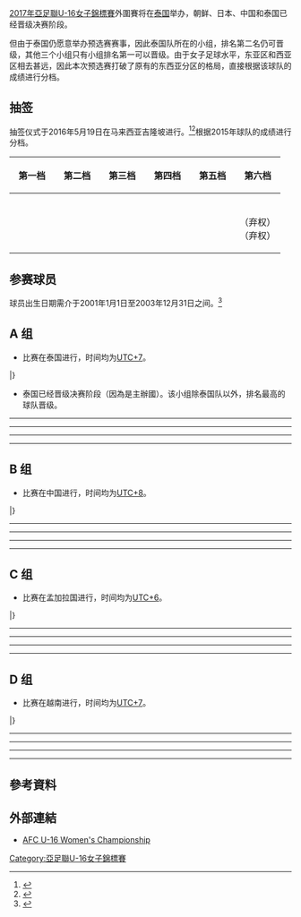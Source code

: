 {{Infobox international football competition
| tourney_name = 亞足聯U-16女子錦標賽外圍賽
| year = 2017
| country = 
| country2 = 
| country3 = 
| country4 = 
| dates = 2016年8月25日至9月5日
| num_teams = 22
| confederations = 1
| matches = 50
| goals = 332
| attendance = 
| top_scorer = 
| prevseason = [[2015年亞足聯U-16女子錦標賽外圍賽|2015]]
| nextseason = [[2019年亞足聯U-16女子錦標賽外圍賽|2019]]
| updated = 2016年8月27日
}}

[[2017年亞足聯U-16女子錦標賽|2017年亞足聯U-16女子錦標賽]]外圍賽将在[[泰国|泰国]]举办，朝鲜、日本、中国和泰国已经晋级决赛阶段。

但由于泰国仍愿意举办预选赛赛事，因此泰国队所在的小组，排名第二名仍可晋级，其他三个小组只有小组排名第一可以晋级。由于女子足球水平，东亚区和西亚区相去甚远，因此本次预选赛打破了原有的东西亚分区的格局，直接根据该球队的成绩进行分档。

==抽签==
抽签仪式于2016年5月19日在马来西亚吉隆坡进行。<ref>{{cite web|url=http://www.the-afc.com/u-19-womens-championship-2017-u-16-womens-championship-2017/stage-set-for-2017-afc-u-19-u-16-womens|title=Stage set for 2017 AFC U-19 & U-16 Women's Championship draws|publisher=Asian Football Confederation|date=19 May 2016|accessdate=2016-08-27|archive-date=2016-09-08|archive-url=https://web.archive.org/web/20160908034708/http://www.the-afc.com/u-19-womens-championship-2017-u-16-womens-championship-2017/stage-set-for-2017-afc-u-19-u-16-womens|dead-url=no}}</ref><ref>{{cite news|title=AFC U-16 Championship draw concluded in Kuala Lumpur|url=http://www.the-afc.com/u-16-womens-championship-2017/afc-u-16-championship-draw-concluded-in-kuala-lumpur|accessdate=19 May 2016|publisher=Asian Football Confederation|date=19 May 2016|deadurl=yes|archiveurl=https://web.archive.org/web/20160520123901/http://www.the-afc.com/u-16-womens-championship-2017/afc-u-16-championship-draw-concluded-in-kuala-lumpur|archivedate=2016年5月20日}}</ref>根据2015年球队的成绩进行分档。

{| class="wikitable" style="width:100%;"
|-
!width=16%|第一档
!width=16%|第二档
!width=16%|第三档
!width=16%|第四档
!width=16%|第五档
!width=16%|第六档
|-
|{{fbwu|17|IRN}}<br>{{fbwu|17|KOR}}<br>{{fbwu|17|THA}}<br>{{fbwu|17|UZB}}
|{{fbwu|17|AUS}}<br>{{fbwu|17|TPE}}<br>{{fbwu|17|IND}}<br>{{fbwu|17|MYA}}
|{{fbwu|17|BAN}}<br>{{fbwu|17|JOR}}<br>{{fbwu|17|PHI}}<br>{{fbwu|17|VIE}}
|{{fbwu|17|GUM}}<br>{{fbwu|17|HKG}}<br>{{fbwu|17|MAS}}<br>{{fbwu|17|UAE}}
|{{fbwu|17|KGZ}}<br>{{fbwu|17|LAO}}<br>{{fbwu|17|NMI}}<br>{{fbwu|17|PLE}}
|{{fbwu|17|IRQ}}<br>{{fbwu|17|LIB}}（弃权）<br>{{fbwu|17|PAK}}（弃权）<br>{{fbwu|17|SIN}}
|}

==参赛球员==
球员出生日期需介于2001年1月1日至2003年12月31日之间。<ref name="regulations">{{cite web |url=http://www.the-afc.com/uploads/afc/files/U16W_2017_Competition_Regulations_24062016.pdf |title=Regulations AFC U-16 Women's Championship 2017 |publisher=AFC |deadurl=yes |archiveurl=https://web.archive.org/web/20170401060619/http://www.the-afc.com/uploads/afc/files/U16W_2017_Competition_Regulations_24062016.pdf |archivedate=2017-04-01 |accessdate=2016-08-27 }}</ref>

== A 组 ==
*比赛在泰国进行，时间均为[[UTC+07:00|UTC+7]]。

{{Fb cl2 header navbar}}
{{Fb cl2 team |t={{fbwu|17|THA}} |w=4 |d=0 |l=0 |gf=13|ga=3 |bc=#ccffcc}}
{{Fb cl2 team |t={{fbwu|17|LAO}} |w=3 |d=0 |l=1 |gf=23|ga=8 |bc=#ccffcc}}
{{Fb cl2 team |t={{fbwu|17|MYA}} |w=2 |d=0 |l=2 |gf=17|ga=9 |bc=}}
{{Fb cl2 team |t={{fbwu|17|JOR}} |w=1 |d=0 |l=3 |gf=7|ga=9 |bc=}}
{{Fb cl2 team |t={{fbwu|17|GUM}} |w=0 |d=0 |l=4 |gf=2|ga=33 |bc=}}
|}

*泰国已经晋级决赛阶段（因為是主辦國）。该小组除泰国队以外，排名最高的球队晋级。

{{Football box
|date       = {{Start date|2016|8|27|df=y}}
|time       = 16:00
|team1      = {{fbwu-rt|17|MYA}}
|score      = 2–5
|team2      = {{fbwu|17|LAO}}
|report     = 
|goals1     = 
|goals2     = 
|stadium    = [[春武里市政体育场|春武里市政体育场]]，[[春武里市|春武里市]]
|attendance = 
|referee    = 
}}
{{Football box
|date       = {{Start date|2016|8|27|df=y}}
|time       = 19:00
|team1      = {{fbwu-rt|17|JOR}}
|score      = 1–2
|team2      = {{fbwu|17|THA}}
|report     = 
|goals1     = 
|goals2     = 
|stadium    = [[春武里市政体育场|春武里市政体育场]]，[[春武里市|春武里市]]
|attendance = 
|referee    = 
}}
----
{{Football box
|date       = {{Start date|2016|8|29|df=y}}
|time       = 16:00
|team1      = {{fbwu-rt|17|MYA}}
|score      = 11–0
|team2      = {{fbwu|17|GUM}}
|report     = 
|goals1     = 
|goals2     = 
|stadium    = [[春武里市政体育场|春武里市政体育场]]，[[春武里市|春武里市]]
|attendance = 
|referee    = 
}}
{{Football box
|date       = {{Start date|2016|8|29|df=y}}
|time       = 19:00
|team1      = {{fbwu-rt|17|THA}}
|score      = 5–2
|team2      = {{fbwu|17|LAO}}
|report     = 
|goals1     = 
|goals2     = 
|stadium    = [[春武里市政体育场|春武里市政体育场]]，[[春武里市|春武里市]]
|attendance = 
|referee    = 
}}
----
{{Football box
|date       = {{Start date|2016|8|31|df=y}}
|time       = 16:00
|team1      = {{fbwu-rt|17|LAO}}
|score      = 2–0
|team2      = {{fbwu|17|JOR}}
|report     = 
|goals1     = 
|goals2     = 
|stadium    = [[春武里市政体育场|春武里市政体育场]]，[[春武里市|春武里市]]
|attendance = 
|referee    = 
}}
{{Football box
|date       = {{Start date|2016|8|31|df=y}}
|time       = 19:00
|team1      = {{fbwu-rt|17|THA}}
|score      = 4–0
|team2      = {{fbwu|17|GUM}}
|report     = 
|goals1     = 
|goals2     = 
|stadium    = [[春武里市政体育场|春武里市政体育场]]，[[春武里市|春武里市]]
|attendance = 
|referee    = 
}}
----
{{Football box
|date       = {{Start date|2016|9|3|df=y}}
|time       = 16:00
|team1      = {{fbwu-rt|17|GUM}}
|score      = 1–14
|team2      = {{fbwu|17|LAO}}
|report     = 
|goals1     = 
|goals2     = 
|stadium    = [[春武里市政体育场|春武里市政体育场]]，[[春武里市|春武里市]]
|attendance = 
|referee    = 
}}
{{Football box
|date       = {{Start date|2016|9|3|df=y}}
|time       = 19:00
|team1      = {{fbwu-rt|17|MYA}}
|score      = 4–2
|team2      = {{fbwu|17|JOR}}
|report     = 
|goals1     = 
|goals2     = 
|stadium    = [[春武里市政体育场|春武里市政体育场]]，[[春武里市|春武里市]]
|attendance = 
|referee    = 
}}
----
{{Football box
|date       = {{Start date|2016|9|5|df=y}}
|time       = 16:00
|team1      = {{fbwu-rt|17|JOR}}
|score      = 4–1
|team2      = {{fbwu|17|GUM}}
|report     = 
|goals1     = 
|goals2     = 
|stadium    = [[春武里市政体育场|春武里市政体育场]]，[[春武里市|春武里市]]
|attendance = 
|referee    = 
}}
{{Football box
|date       = {{Start date|2016|9|5|df=y}}
|time       = 19:00
|team1      = {{fbwu-rt|17|THA}}
|score      = 2–0
|team2      = {{fbwu|17|MYA}}
|report     = 
|goals1     = 
|goals2     = 
|stadium    = [[春武里市政体育场|春武里市政体育场]]，[[春武里市|春武里市]]
|attendance = 
|referee    = 
}}

== B 组 ==
*比赛在中国进行，时间均为[[UTC+08:00|UTC+8]]。

{{Fb cl2 header navbar}}
{{Fb cl2 team |t={{fbwu|17|KOR}} |w=4 |d=0 |l=0 |gf=38|ga=0 |bc=#ccffcc}}
{{Fb cl2 team |t={{fbwu|17|PHI}} |w=3 |d=0 |l=1 |gf=20|ga=7 |bc=}}
{{Fb cl2 team |t={{fbwu|17|IND}} |w=2 |d=0 |l=2 |gf=9|ga=11 |bc=}}
{{Fb cl2 team |t={{fbwu|17|MAS}} |w=1 |d=0 |l=3 |gf=3|ga=24 |bc=}}
{{Fb cl2 team |t={{fbwu|17|NMI}} |w=0 |d=0 |l=4 |gf=2|ga=30 |bc=}}
|}

{{Football box
|date       = {{Start date|2016|8|28|df=y}}
|time       = 11:00
|team1      = {{fbwu-rt|17|IND}}
|score      = 0–2
|team2      = {{fbwu|17|PHI}}
|report     = 
|goals1     = 
|goals2     = 
|stadium    = [[鲁能足球学校|鲁能足球学校]], [[潍坊|潍坊]]
|attendance = 
|referee    =
}}
{{Football box
|date       = {{Start date|2016|8|28|df=y}}
|time       = 16:00
|team1      = {{fbwu-rt|17|MAS}}
|score      = 2–1
|team2      = {{fbwu|17|NMI}}
|report     = 
|goals1     = 
|goals2     = 
|stadium    = [[鲁能足球学校|鲁能足球学校]], [[潍坊|潍坊]]
|attendance = 
|referee    = 
}}
----
{{Football box
|date       = {{Start date|2016|8|30|df=y}}
|time       = 11:00
|team1      = {{fbwu-rt|17|KOR}}
|score      = 13–0
|team2      = {{fbwu|17|MAS}}
|report     = 
|goals1     = 
|goals2     = 
|stadium    = [[鲁能足球学校|鲁能足球学校]], [[潍坊|潍坊]]
|attendance = 
|referee    = 
}}
{{Football box
|date       = {{Start date|2016|8|30|df=y}}
|time       = 16:00
|team1      = {{fbwu-rt|17|NMI}}
|score      = 0–13
|team2      = {{fbwu|17|PHI}}
|report     = 
|goals1     = 
|goals2     = 
|stadium    = [[鲁能足球学校|鲁能足球学校]], [[潍坊|潍坊]]
|attendance = 
|referee    = 
}}
----
{{Football box
|date       = {{Start date|2016|9|1|df=y}}
|time       = 11:00
|team1      = {{fbwu-rt|17|KOR}}
|score      = 11–0
|team2      = {{fbwu|17|NMI}}
|report     = 
|goals1     = 
|goals2     = 
|stadium    = [[鲁能足球学校|鲁能足球学校]], [[潍坊|潍坊]]
|attendance = 
|referee    = 
}}
{{Football box
|date       = {{Start date|2016|9|1|df=y}}
|time       = 16:00
|team1      = {{fbwu-rt|17|IND}}
|score      = 5–1
|team2      = {{fbwu|17|MAS}}
|report     = 
|goals1     = 
|goals2     = 
|stadium    = [[鲁能足球学校|鲁能足球学校]], [[潍坊|潍坊]]
|attendance = 
|referee    = 
}}
----
{{Football box
|date       = {{Start date|2016|9|3|df=y}}
|time       = 11:00
|team1      = {{fbwu-rt|17|IND}}
|score      = 4–1
|team2      = {{fbwu|17|NMI}}
|report     = 
|goals1     = 
|goals2     = 
|stadium    = [[鲁能足球学校|鲁能足球学校]], [[潍坊|潍坊]]
|attendance = 
|referee    = 
}}
{{Football box
|date       = {{Start date|2016|9|3|df=y}}
|time       = 16:00
|team1      = {{fbwu-rt|17|PHI}}
|score      = 0–7
|team2      = {{fbwu|17|KOR}}
|report     = 
|goals1     = 
|goals2     = 
|stadium    = [[鲁能足球学校|鲁能足球学校]], [[潍坊|潍坊]]
|attendance = 
|referee    = 
}}
----
{{Football box
|date       = {{Start date|2016|9|5|df=y}}
|time       = 11:00
|team1      = {{fbwu-rt|17|PHI}}
|score      = 5–0
|team2      = {{fbwu|17|MAS}}
|report     = 
|goals1     = 
|goals2     = 
|stadium    = [[鲁能足球学校|鲁能足球学校]], [[潍坊|潍坊]]
|attendance = 
|referee    = 
}}
{{Football box
|date       = {{Start date|2016|9|5|df=y}}
|time       = 16:00
|team1      = {{fbwu-rt|17|KOR}}
|score      = 7–0
|team2      = {{fbwu|17|IND}}
|report     = 
|goals1     = 
|goals2     = 
|stadium    = [[鲁能足球学校|鲁能足球学校]], [[潍坊|潍坊]]
|attendance = 
|referee    = 
}}

== C 组 ==
*比赛在孟加拉国进行，时间均为[[UTC+06:00|UTC+6]]。

{{Fb cl2 header navbar}}
{{Fb cl2 team |t={{fbwu|17|BAN}} |w=5 |d=0 |l=0 |gf=26|ga=2 |bc=#ccffcc}}
{{Fb cl2 team |t={{fbwu|17|TPE}} |w=4 |d=0 |l=1 |gf=29|ga=8 |bc=}}
{{Fb cl2 team |t={{fbwu|17|IRN}} |w=3 |d=0 |l=2 |gf=28|ga=9 |bc=}}
{{Fb cl2 team |t={{fbwu|17|UAE}} |w=1 |d=1 |l=3 |gf=5|ga=18 |bc=}}
{{Fb cl2 team |t={{fbwu|17|KGZ}} |w=1 |d=0 |l=4 |gf=5|ga=30 |bc=}}
{{Fb cl2 team |t={{fbwu|17|SIN}} |w=0 |d=1 |l=4 |gf=3|ga=29 |bc=}}
|}

{{Football box
|date       = {{Start date|2016|8|27|df=y}}
|time       = 11:00
|team1      = {{fbwu-rt|17|TPE}}
|score      = 7–1
|team2      = {{fbwu|17|KGZ}}
|report     = 
|goals1     =
|goals2     = 
|stadium    = [[孟加拉國家體育場|孟加拉國家體育場]], [[达卡|达卡]]
|attendance = 
|referee    = 
}}
{{Football box
|date       = {{Start date|2016|8|27|df=y}}
|time       = 15:00
|team1      = {{fbwu-rt|17|UAE}}
|score      = 2–2
|team2      = {{fbwu|17|SIN}}
|report     =
|goals1     = 
|goals2     = 
|stadium    = [[孟加拉國家體育場|孟加拉國家體育場]], [[达卡|达卡]]
|attendance = 
|referee    = 
}}
{{Football box
|date       = {{Start date|2016|8|27|df=y}}
|time       = 18:00
|team1      = {{fbwu-rt|17|BAN}}
|score      = 3–0
|team2      = {{fbwu|17|IRN}}
|report     =
|goals1     = 
|goals2     = 
|stadium    = [[孟加拉國家體育場|孟加拉國家體育場]], [[达卡|达卡]]
|attendance = 
|referee    = 
}}
----
{{Football box
|date       = {{Start date|2016|8|29|df=y}}
|time       = 11:00
|team1      = {{fbwu-rt|17|IRN}}
|score      = 9–0
|team2      = {{fbwu|17|KGZ}}
|report     = 
|goals1     = 
|goals2     = 
|stadium    = [[孟加拉國家體育場|孟加拉國家體育場]], [[达卡|达卡]]
|attendance = 
|referee    = 
}}
{{Football box
|date       = {{Start date|2016|8|29|df=y}}
|time       = 15:00
|team1      = {{fbwu-rt|17|TPE}}
|score      = 5–0
|team2      = {{fbwu|17|UAE}}
|report     = 
|goals1     = 
|goals2     = 
|stadium    = [[孟加拉國家體育場|孟加拉國家體育場]], [[达卡|达卡]]
|attendance = 
|referee    = 
}}
{{Football box
|date       = {{Start date|2016|8|29|df=y}}
|time       = 18:00
|team1      = {{fbwu-rt|17|BAN}}
|score      = 5–0
|team2      = {{fbwu|17|SIN}}
|report     = 
|goals1     = 
|goals2     = 
|stadium    = [[孟加拉國家體育場|孟加拉國家體育場]], [[达卡|达卡]]
|attendance = 
|referee    = 
}}
----
{{Football box
|date       = {{Start date|2016|8|31|df=y}}
|time       = 11:00
|team1      = {{fbwu-rt|17|SIN}}
|score      = 0–9
|team2      = {{fbwu|17|TPE}}
|report     = 
|goals1     = 
|goals2     = 
|stadium    = [[孟加拉國家體育場|孟加拉國家體育場]], [[达卡|达卡]]
|attendance = 
|referee    = 
}}
{{Football box
|date       = {{Start date|2016|8|31|df=y}}
|time       = 15:00
|team1      = {{fbwu-rt|17|IRN}}
|score      = 5–0
|team2      = {{fbwu|17|UAE}}
|report     = 
|goals1     = 
|goals2     = 
|stadium    = [[孟加拉國家體育場|孟加拉國家體育場]], [[达卡|达卡]]
|attendance = 
|referee    = 
}}
{{Football box
|date       = {{Start date|2016|8|31|df=y}}
|time       = 18:00
|team1      = {{fbwu-rt|17|KGZ}}
|score      = 0–10
|team2      = {{fbwu|17|BAN}}
|report     = 
|goals1     = 
|goals2     = 
|stadium    = [[孟加拉國家體育場|孟加拉國家體育場]], [[达卡|达卡]]
|attendance = 
|referee    = 
}}
----
{{Football box
|date       = {{Start date|2016|9|3|df=y}}
|time       = 11:00
|team1      = {{fbwu-rt|17|SIN}}
|score      = 0–11
|team2      = {{fbwu|17|IRN}}
|report     = 
|goals1     = 
|goals2     = 
|stadium    = [[孟加拉國家體育場|孟加拉國家體育場]], [[达卡|达卡]]
|attendance = 
|referee    = 
}}
{{Football box
|date       = {{Start date|2016|9|3|df=y}}
|time       = 15:00
|team1      = {{fbwu-rt|17|UAE}}
|score      = 3–2
|team2      = {{fbwu|17|KGZ}}
|report     = 
|goals1     = 
|goals2     = 
|stadium    = [[孟加拉國家體育場|孟加拉國家體育場]], [[达卡|达卡]]
|attendance = 
|referee    = 
}}
{{Football box
|date       = {{Start date|2016|9|3|df=y}}
|time       = 18:00
|team1      = {{fbwu-rt|17|TPE}}
|score      = 2–4
|team2      = {{fbwu|17|BAN}}
|report     = 
|goals1     = 
|goals2     = 
|stadium    = [[孟加拉國家體育場|孟加拉國家體育場]], [[达卡|达卡]]
|attendance = 
|referee    = 
}}
----
{{Football box
|date       = {{Start date|2016|9|5|df=y}}
|time       = 11:00
|team1      = {{fbwu-rt|17|BAN}}
|score      = 4–0
|team2      = {{fbwu|17|UAE}}
|report     = 
|goals1     = 
|goals2     = 
|stadium    = [[孟加拉國家體育場|孟加拉國家體育場]], [[达卡|达卡]]
|attendance = 
|referee    = 
}}
{{Football box
|date       = {{Start date|2016|9|5|df=y}}
|time       = 18:00
|team1      = {{fbwu-rt|17|IRN}}
|score      = 3–6
|team2      = {{fbwu|17|TPE}}
|report     = 
|goals1     = 
|goals2     = 
|stadium    = [[孟加拉國家體育場|孟加拉國家體育場]], [[达卡|达卡]]
|attendance = 
|referee    = 
}}
{{Football box
|date       = {{Start date|2016|9|5|df=y}}
|time       = 18:00
|team1      = {{fbwu-rt|17|KGZ}}
|score      = 2–1
|team2      = {{fbwu|17|SIN}}
|report     = 
|goals1     = 
|goals2     = 
|stadium    = [[孟加拉國家體育場|孟加拉國家體育場]], [[达卡|达卡]]
|attendance = 
|referee    = 
}}

== D 组 ==
*比赛在越南进行，时间均为[[UTC+07:00|UTC+7]]。

{{Fb cl2 header navbar}}
{{Fb cl2 team |t={{fbwu|17|AUS}} |w=5 |d=0 |l=0 |gf=65|ga=1 |bc=#ccffcc}}
{{Fb cl2 team |t={{fbwu|17|VIE}} |w=4 |d=0 |l=1 |gf=19|ga=7 |bc=}}
{{Fb cl2 team |t={{fbwu|17|UZB}} |w=2 |d=1 |l=2 |gf=9|ga=12 |bc=}}
{{Fb cl2 team |t={{fbwu|17|HKG}} |w=1 |d=1 |l=3 |gf=4|ga=24 |bc=}}
{{Fb cl2 team |t={{fbwu|17|IRQ}} |w=1 |d=0 |l=4 |gf=2|ga=17 |bc=}}
{{Fb cl2 team |t={{fbwu|17|PLE}} |w=0 |d=2 |l=3 |gf=3|ga=41 |bc=}}
|}

{{Football box
|date       = {{Start date|2016|8|25|df=y}}
|time       = 13:00 
|team1      = {{fbwu-rt|17|AUS}}
|score      = 28–0
|team2      = {{fbwu|17|PLE}}
|report     = 
|goals1     = 
|goals2     = 
|stadium    = [[越南青年足球训练中心3号场地|越南青年足球训练中心3号场地]], [[河内|河内]]
|attendance = 
|referee    = 
}}
{{Football box
|date       = {{Start date|2016|8|25|df=y}}
|time       = 15:00
|team1      = {{fbwu-rt|17|HKG}}
|score      = 2–1
|team2      = {{fbwu|17|IRQ}}
|report     = 
|goals1     = 
|goals2     = 
|stadium    = [[越南青年足球训练中心1号场地|越南青年足球训练中心1号场地]], [[河内|河内]]
|attendance = 
|referee    =
}}
{{Football box
|date       = {{Start date|2016|8|25|df=y}}
|time       = 16:00
|team1      = {{fbwu-rt|17|VIE}}
|score      = 2–1
|team2      = {{fbwu|17|UZB}}
|report     = 
|goals1     = 
|goals2     = 
|stadium    = [[越南青年足球训练中心3号场地|越南青年足球训练中心3号场地]], [[河内|河内]]
|attendance = 
|referee    = 
}}
----
{{Football box
|date       = {{Start date|2016|8|27|df=y}}
|time       = 15:00
|team1      = {{fbwu-rt|17|UZB}}
|score      = 1–1
|team2      = {{fbwu|17|PLE}}
|report     = 
|goals1     = 
|goals2     = 
|stadium    = [[越南青年足球训练中心1号场地|越南青年足球训练中心1号场地]], [[河内|河内]]
|attendance = 
|referee    = 
}}
{{Football box
|date       = {{Start date|2016|8|27|df=y}}
|time       = 15:30
|team1      = {{fbwu-rt|17|AUS}}
|score      = 14–0
|team2      = {{fbwu|17|HKG}}
|report     = 
|goals1     = 
|goals2     = 
|stadium    = [[越南青年足球训练中心3号场地|越南青年足球训练中心3号场地]], [[河内|河内]]
|attendance = 
|referee    = 
}}
{{Football box
|date       = {{Start date|2016|8|27|df=y}}
|time       = 18:30
|team1      = {{fbwu-rt|17|VIE}}
|score      = 3–0
|team2      = {{fbwu|17|IRQ}}
|report     = 
|goals1     = 
|goals2     = 
|stadium    = [[越南青年足球训练中心3号场地|越南青年足球训练中心3号场地]], [[河内|河内]]
|attendance = 
|referee    = 
}}
----
{{Football box
|date       = {{Start date|2016|8|29|df=y}}
|time       = 15:00
|team1      = {{fbwu-rt|17|UZB}}
|score      = 2–0
|team2      = {{fbwu|17|HKG}}
|report     =
|goals1     = 
|goals2     = 
|stadium    = [[越南青年足球训练中心3号场地|越南青年足球训练中心3号场地]], [[河内|河内]]
|attendance = 
|referee    = 
}}
{{Football box
|date       = {{Start date|2016|8|29|df=y}}
|time       = 15:30
|team1      = {{fbwu-rt|17|IRQ}}
|score      = 0–8
|team2      = {{fbwu|17|AUS}}
|report     = 
|goals1     = 
|goals2     = 
|stadium    = [[越南青年足球训练中心1号场地|越南青年足球训练中心1号场地]], [[河内|河内]]
|attendance = 
|referee    = 
}}
{{Football box
|date       = {{Start date|2016|8|29|df=y}}
|time       = 18:30
|team1      = {{fbwu-rt|17|PLE}}
|score      = 0–9
|team2      = {{fbwu|17|VIE}}
|report     =
|goals1     = 
|goals2     = 
|stadium    = [[越南青年足球训练中心3号场地|越南青年足球训练中心3号场地]], [[河内|河内]]
|attendance = 
|referee    = 
}}
----
{{Football box
|date       = {{Start date|2016|9|1|df=y}}
|time       = 15:00
|team1      = {{fbwu-rt|17|HKG}}
|score      = 2–2 
|team2      = {{fbwu|17|PLE}}
|report     =
|goals1     = 
|goals2     = 
|stadium    = [[越南青年足球训练中心1号场地|越南青年足球训练中心1号场地]], [[河内|河内]]
|attendance = 
|referee    = 
}}
{{Football box
|date       = {{Start date|2016|9|1|df=y}}
|time       = 15:30
|team1      = {{fbwu-rt|17|IRQ}}
|score      = 0–4
|team2      = {{fbwu|17|UZB}}
|report     = 
|goals1     = 
|goals2     = 
|stadium    = [[越南青年足球训练中心3号场地|越南青年足球训练中心3号场地]], [[河内|河内]]
|attendance = 
|referee    = 
}}
{{Football box
|date       = {{Start date|2016|9|1|df=y}}
|time       = 18:30
|team1      = {{fbwu-rt|17|AUS}}
|score      = 6–0
|team2      = {{fbwu|17|VIE}}
|report     = 
|goals1     = 
|goals2     = 
|stadium    = [[越南青年足球训练中心3号场地|越南青年足球训练中心3号场地]], [[河内|河内]]
|attendance = 
|referee    = 
}}
----
{{Football box
|date       = {{Start date|2016|9|3|df=y}}
|time       = 15:30
|team1      = {{fbwu-rt|17|PLE}}
|score      = 0–1
|team2      = {{fbwu|17|IRQ}}
|report     = 
|goals1     = 
|goals2     = 
|stadium    = [[越南青年足球训练中心3号场地|越南青年足球训练中心3号场地]], [[河内|河内]]
|attendance = 
|referee    = 
}}
{{Football box
|date       = {{Start date|2016|9|3|df=y}}
|time       = 15:00
|team1      = {{fbwu-rt|17|UZB}}
|score      = 1–9
|team2      = {{fbwu|17|AUS}}
|report     = 
|goals1     = 
|goals2     = 
|stadium    = [[越南青年足球训练中心1号场地|越南青年足球训练中心1号场地]], [[河内|河内]]
|attendance = 
|referee    = 
}}
{{Football box
|date       = {{Start date|2016|9|3|df=y}}
|time       = 18:30
|team1      = {{fbwu-rt|17|VIE}}
|score      = 5–0
|team2      = {{fbwu|17|HKG}}
|report     = 
|goals1     = 
|goals2     = 
|stadium    = [[越南青年足球训练中心3号场地|越南青年足球训练中心3号场地]], [[河内|河内]]
|attendance = 
|referee    = 
}}

== 參考資料 ==
{{reflist}}

== 外部連結 ==
*[https://web.archive.org/web/20151109155708/http://www.the-afc.com/competition/afc-u-16-women%E2%80%99s-championship AFC U-16 Women's Championship]
{{亞足聯U-16女子錦標賽}}

[[Category:亞足聯U-16女子錦標賽|Category:亞足聯U-16女子錦標賽]]